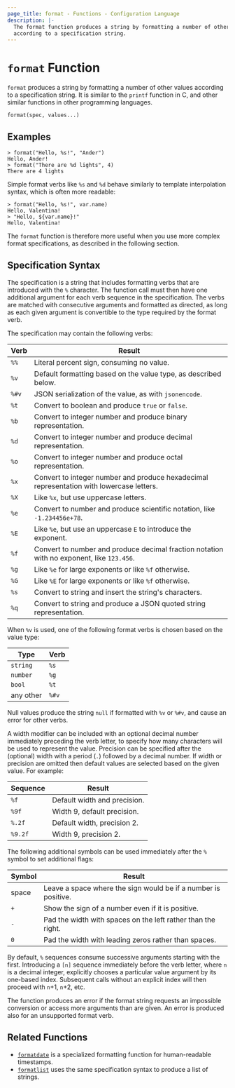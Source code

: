 ```yaml
---
page_title: format - Functions - Configuration Language
description: |-
  The format function produces a string by formatting a number of other values
  according to a specification string.
---
```


# `format` Function

`format` produces a string by formatting a number of other values according
to a specification string. It is similar to the `printf` function in C, and
other similar functions in other programming languages.

```hcl
format(spec, values...)
```

## Examples

```shell-session
> format("Hello, %s!", "Ander")
Hello, Ander!
> format("There are %d lights", 4)
There are 4 lights
```

Simple format verbs like `%s` and `%d` behave similarly to template
interpolation syntax, which is often more readable:

```shell-session
> format("Hello, %s!", var.name)
Hello, Valentina!
> "Hello, ${var.name}!"
Hello, Valentina!
```

The `format` function is therefore more useful when you use more complex format
specifications, as described in the following section.

## Specification Syntax

The specification is a string that includes formatting verbs that are introduced
with the `%` character. The function call must then have one additional argument
for each verb sequence in the specification. The verbs are matched with
consecutive arguments and formatted as directed, as long as each given argument
is convertible to the type required by the format verb.

The specification may contain the following verbs:

| Verb  | Result                                                                                    |
| ----- | ----------------------------------------------------------------------------------------- |
| `%%`  | Literal percent sign, consuming no value.                                                 |
| `%v`  | Default formatting based on the value type, as described below.                           |
| `%#v` | JSON serialization of the value, as with `jsonencode`.                                    |
| `%t`  | Convert to boolean and produce `true` or `false`.                                         |
| `%b`  | Convert to integer number and produce binary representation.                              |
| `%d`  | Convert to integer number and produce decimal representation.                             |
| `%o`  | Convert to integer number and produce octal representation.                               |
| `%x`  | Convert to integer number and produce hexadecimal representation with lowercase letters.  |
| `%X`  | Like `%x`, but use uppercase letters.                                                     |
| `%e`  | Convert to number and produce scientific notation, like `-1.234456e+78`.                  |
| `%E`  | Like `%e`, but use an uppercase `E` to introduce the exponent.                            |
| `%f`  | Convert to number and produce decimal fraction notation with no exponent, like `123.456`. |
| `%g`  | Like `%e` for large exponents or like `%f` otherwise.                                     |
| `%G`  | Like `%E` for large exponents or like `%f` otherwise.                                     |
| `%s`  | Convert to string and insert the string's characters.                                     |
| `%q`  | Convert to string and produce a JSON quoted string representation.                        |

When `%v` is used, one of the following format verbs is chosen based on the value type:

| Type      | Verb  |
| --------- | ----- |
| `string`  | `%s`  |
| `number`  | `%g`  |
| `bool`    | `%t`  |
| any other | `%#v` |

Null values produce the string `null` if formatted with `%v` or `%#v`, and
cause an error for other verbs.

A width modifier can be included with an optional decimal number immediately
preceding the verb letter, to specify how many characters will be used to
represent the value. Precision can be specified after the (optional) width
with a period (`.`) followed by a decimal number. If width or precision are
omitted then default values are selected based on the given value. For example:

| Sequence | Result                       |
| -------- | ---------------------------- |
| `%f`     | Default width and precision. |
| `%9f`    | Width 9, default precision.  |
| `%.2f`   | Default width, precision 2.  |
| `%9.2f`  | Width 9, precision 2.        |

The following additional symbols can be used immediately after the `%` symbol
to set additional flags:

| Symbol | Result                                                         |
| ------ | -------------------------------------------------------------- |
| space  | Leave a space where the sign would be if a number is positive. |
| `+`    | Show the sign of a number even if it is positive.              |
| `-`    | Pad the width with spaces on the left rather than the right.   |
| `0`    | Pad the width with leading zeros rather than spaces.           |

By default, `%` sequences consume successive arguments starting with the first.
Introducing a `[n]` sequence immediately before the verb letter, where `n` is a
decimal integer, explicitly chooses a particular value argument by its
one-based index. Subsequent calls without an explicit index will then proceed
with `n`+1, `n`+2, etc.

The function produces an error if the format string requests an impossible
conversion or access more arguments than are given. An error is produced also
for an unsupported format verb.

## Related Functions

- [`formatdate`](/packer/docs/templates/hcl_templates/functions/datetime/formatdate) is a specialized formatting function for
  human-readable timestamps.
- [`formatlist`](/packer/docs/templates/hcl_templates/functions/string/formatlist) uses the same specification syntax to
  produce a list of strings.
